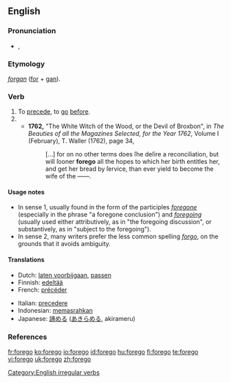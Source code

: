 ==English==

===Pronunciation===
*{{IPA|/'foɻgo/}}, {{SAMPA|/'/}}

===Etymology===
{{OE.}} ''[[forgan]]'' ([[for]] + [[gan]]).

===Verb===
{{en-verb|foregoes|foregoing|forewent|foregone}}

# To [[precede]], to [[go]] [[before]].
# {{alternative spelling of|[[forgo]]}}
#*'''1762,''' "The White Witch of the Wood, or the Devil of Broxbon", in ''The Beauties of all the Magazines Selected, for the Year 1762'', Volume I (February), T. Waller (1762), page 34,
#*:[&hellip;] for on no other terms does ſhe deſire a reconciliation, but will ſooner '''forego''' all the hopes to which her birth entitles her, and get her bread by ſervice, than ever yield to become the wife of the ——.

====Usage notes====
*In sense 1, usually found in the form of the participles ''[[foregone]]'' (especially in the phrase "a foregone conclusion") and ''[[foregoing]]'' (usually used either attributively, as in "the foregoing discussion", or substantively, as in "subject to the foregoing").
*In sense 2, many writers prefer the less common spelling ''[[forgo]]'', on the grounds that it avoids ambiguity.

====Translations====
{{trans-top|To precede.}}
*Dutch: [[laten voorbijgaan]], [[passen]]
*Finnish: [[edeltää]]
*French: [[précéder]]
{{trans-mid}}
*Italian: [[precedere]]
*Indonesian: [[pasrah|memasrahkan]]
*Japanese: [[諦める]] ([[あきらめる]], akirameru)
{{trans-bottom}}

===References===
{{R:Century 1911}}
{{R:Webster 1913}}

[[Category:English irregular verbs]]

[[fr:forego]]
[[ko:forego]]
[[io:forego]]
[[id:forego]]
[[hu:forego]]
[[fi:forego]]
[[te:forego]]
[[vi:forego]]
[[uk:forego]]
[[zh:forego]]